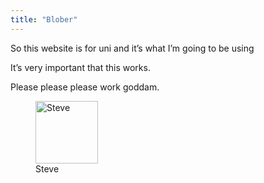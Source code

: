 ```yaml
---
title: "Blober"
---
```


So this website is for uni and it's what I'm going to be using

It's very important that this works.

Please please please work goddam.

![Steve](A2ndsteve.png){width=100px}